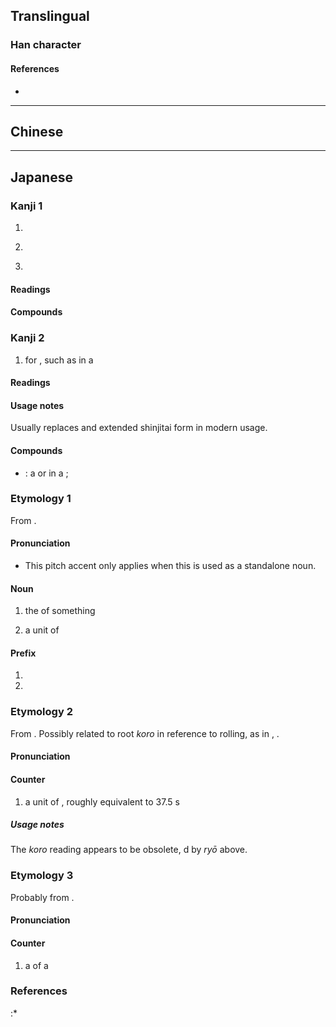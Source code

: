 {{also|兩|两}}
{{character info/new}}
==Translingual==
{{Han simplified forms|兩|両|两}}

===Han character===
{{Han char|rn=1|rad=一|as=05|sn=6|four=1022.7|canj=MUB|ids=⿱一⿻冂山,⿻⿱一山冂}}

====References====
* {{Han ref|kx=0078.101|dkj=00046|dj=0157.070|hdz=10019.010|uh=4E21|ud=20001}}

----

==Chinese==
{{zh-see|兩|v}}

----

==Japanese==

===Kanji 1===
{{ja-kanji forms|両|兩}}
{{ja-kanji|grade=3|rs=一05|kyu=兩}}

# {{l|en|both}}
# {{l|en|old}} {{l|en|Japanese}} {{l|en|coin}}
# {{l|en|two}}

====Readings====
{{ja-readings
|goon=りょう<りやう
|kanon=りょう<りやう
|toon=りゃん
|kun=ころ-, ふた-つ, もろ-
}}

====Compounds====
{{der3|lang=ja|{{ja-l|一両}}
|{{ja-l|十両}}
|{{ja-l|千両}}
|{{ja-l|両々}}, {{ja-l|両両}}
|{{ja-l|両院}}
|{{ja-l|両家}}
|{{ja-l|両蓋}}
|{{ja-l|両岸}}
|{{ja-l|両眼}}
|{{ja-l|両義}}
|{{ja-l|両脚}}
|{{ja-l|両極}}
|{{ja-l|両軍}}
|{{ja-l|両舷}}
|{{ja-l|両虎}}
|{{ja-l|両口}}
|{{ja-l|両国}}
|{{ja-l|両三}}
|{{ja-l|両氏}}
|{{ja-l|両耳}}
|{{ja-l|両社}}
|{{ja-l|両者}}
|{{ja-l|両手}}
|{{ja-l|両種}}
|{{ja-l|両親}}
|{{ja-l|両人}}
|{{ja-l|両刃}}
|{{ja-l|両性}}
|{{ja-l|両成敗}}
|{{ja-l|両棲}}
|{{ja-l|両生}}
|{{ja-l|両舌}}
|{{ja-l|両前}}
|{{ja-l|両全}}
|{{ja-l|両像}}
|{{ja-l|両側}}
|{{ja-l|両足}}
|{{ja-l|両袖}}
|{{ja-l|両損}}
|{{ja-l|両替}}
|{{ja-l|両端}}
|{{ja-l|両断}}
|{{ja-l|両天秤}}
|{{ja-l|両度}}
|{{ja-l|両党}}
|{{ja-l|両刀}}
|{{ja-l|両頭}}
|{{ja-l|両得}}
|{{ja-l|両凸}}
|{{ja-l|進退両難}}
|{{ja-l|両日}}
|{{ja-l|硬軟両派}}
|{{ja-l|両肌}}, {{ja-l|両膚}}
|{{ja-l|両膝}}
|{{ja-l|両肘}}
|{{ja-l|両部神道}}
|{{ja-l|両分}}
|{{ja-l|両陛下}}
|{{ja-l|両便}}
|{{ja-l|両方}}
|{{ja-l|両名}}
|{{ja-l|両面}}
|{{ja-l|両目}}
|{{ja-l|両雄}}
|{{ja-l|両様}}
|{{ja-l|両洋}}
|{{ja-l|両用}}
|{{ja-l|両翼}}
|{{ja-l|両立}}
|{{ja-l|両輪}}
|{{ja-l|両隣}}
|{{ja-l|両論}}
|{{ja-l|両脇}}
|{{ja-l|両腕}}
|{{ja-l|両方}}
|{{l|ja|両開き}}
|{{l|ja|両建て}}
|{{l|ja|両差し}}
|{{l|ja|両思い}}
|{{l|ja|両切り}}
}}

===Kanji 2===
{{ja-kanji|grade=3|rs=一05}}

# {{l|en|counter}} for {{l|en|carriages}}, such as in a {{l|en|train}}

====Readings====
{{ja-readings
|goon=ろう<らう
|kanon=りょう<りやう
}}

====Usage notes====
Usually replaces {{m|ja|輛}} and extended shinjitai form {{m|ja|輌}} in modern usage.

====Compounds====
{{der-top|Compounds}}
* {{ja-r|車%両|しゃ%りょう}}: a {{l|en|carriage}} or {{l|en|car}} in a {{l|en|train}}; {{l|en|rolling stock}}
{{der-bottom}}

===Etymology 1===
<div style="float:right;">
{{wikipedia|lang=ja|両|両 (as both weight and currency)}}
{{wikipedia|Ryō|Ryō (as a unit of currency)}}
{{wikipedia|Tael|Tael (''ryō'' or ''koro'' as a unit of weight)}}
</div>
{{ja-kanjitab|yomi=o|りょう}}
From {{der|ja|ltc|sort=りょう|兩|tr=lɨɐŋ<sup>H</sup>||two, both}}.

====Pronunciation====
{{ja-pron|yomi=goon|りょう|acc=1|acc_ref=DJR}}
* This pitch accent only applies when this is used as a standalone noun.

====Noun====
{{ja-noun|りょう|kyu=兩|hhira=りやう}}

# the {{l|en|both}} of something
#: {{ja-usex|'''両'''の手で|'''りょう''' の て で|with '''both''' hands}}
# a {{l|en|traditional}} unit of {{l|en|currency}}

====Prefix====
{{ja-pos|prefix|りょう|kyu=兩|hhira=りやう}}

# {{l|en|both}}
# {{l|en|two}}

===Etymology 2===
{{ja-kanjitab|yomi=k|ころ}}
From {{inh|ja|ojp|sort=ころ|-}}. Possibly related to root ''koro'' in reference to rolling, as in {{m|ja|転ぶ|tr=korobu||to tumble, to fall; to roll}}, {{m|ja|ころころ|tr=korokoro||rollingly}}.

====Pronunciation====
{{ja-pron|yomi=k|ころ}}

====Counter====
{{ja-pos|counter|ころ|kyu=兩}}

# {{lb|ja|sort=ころ|obsolete}} a {{l|en|traditional}} unit of {{l|en|weight}}, roughly equivalent to 37.5 {{l|en|gram}}s

=====Usage notes=====
The ''koro'' reading appears to be obsolete, {{l|en|supersede}}d by ''ryō'' above.

===Etymology 3===
{{ja-kanjitab|yomi=o|りょう}}
Probably from {{der|ja|ltc|sort=りょう|輛|tr=lɨɐŋ<sup>H</sup>?|pos=counter for vehicles}}.

====Pronunciation====
{{ja-pron|yomi=kanon|りょう}}

====Counter====
{{ja-pos|counter|りょう|hhira=りやう}}

# a {{l|en|car}} of a {{l|en|train}}
#: {{ja-usex|この電%車は六%'''両'''%編%成です。|この でん%しゃ は ろく%'''りょう'''% へん%せい です。|This train consists of six '''cars'''.}}

===References===
<references/>
:* {{R:Kokugo Dai Jiten}}